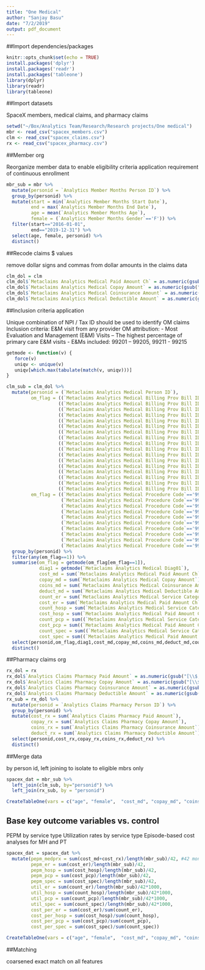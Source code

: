```yaml
---
title: "One Medical"
author: "Sanjay Basu"
date: "7/2/2019"
output: pdf_document
---
```


##Import dependencies/packages

```r
knitr::opts_chunk$set(echo = TRUE)
install.packages('dplyr')
install.packages('readr')
install.packages('tableone')
library(dplyr)
library(readr)
library(tableone)
```

##Import datasets

SpaceX members, medical claims, and pharmacy claims

```r
setwd("~/Box/Analytics Team/Research/Research projects/One medical")
mbr <- read_csv("spacex_members.csv")
clm <- read_csv("spacex_claims.csv")
rx <- read_csv("spacex_pharmacy.csv")
```


##Member org

Reorganize member data to enable eligibility criteria application
requirement of continuous enrollment 

```r
mbr_sub = mbr %>%
  mutate(personid = `Analytics Member Months Person ID`) %>%
  group_by(personid) %>%
  mutate(start = min(`Analytics Member Months Start Date`),
         end = max(`Analytics Member Months End Date`),
         age = mean(`Analytics Member Months Age`),
         female = (`Analytics Member Months Gender`=='F')) %>%
  filter(start=="2016-01-01",
         end=="2019-12-31") %>%
  select(age, female, personid) %>%
  distinct()
```

##Recode claims $ values

remove dollar signs and commas from dollar amounts in the claims data

```r
clm_dol = clm
clm_dol$`Metaclaims Analytics Medical Paid Amount Ch` = as.numeric(gsub("[\\$,]", "", clm_dol$`Metaclaims Analytics Medical Paid Amount Ch`))
clm_dol$`Metaclaims Analytics Medical Copay Amount` = as.numeric(gsub("[\\$,]", "", clm_dol$`Metaclaims Analytics Medical Copay Amount`))
clm_dol$`Metaclaims Analytics Medical Coinsurance Amount` = as.numeric(gsub("[\\$,]", "", clm_dol$`Metaclaims Analytics Medical Coinsurance Amount`))
clm_dol$`Metaclaims Analytics Medical Deductible Amount` = as.numeric(gsub("[\\$,]", "", clm_dol$`Metaclaims Analytics Medical Deductible Amount`))
```

##Inclusion criteria application

Unique combination of NPI / Tax ID should be used to identify OM claims 
Inclusion criteria: E&M visit from any provider 
OM attribution:
- Most Evaluation and Management (E&M) Visits – The highest percentage of primary care E&M visits
- E&Ms included: 99201 – 99205, 99211 - 99215
    
```r
getmode <- function(v) {
   force(v)
   uniqv <- unique(v)
   uniqv[which.max(tabulate(match(v, uniqv)))]
}

clm_sub = clm_dol %>%
  mutate(personid = (`Metaclaims Analytics Medical Person ID`),
         om_flag = ((`Metaclaims Analytics Medical Billing Prov Bill ID`=="460695495")&(`Metaclaims Analytics Medical Billing Prov Npi`==1467701821))|
                   ((`Metaclaims Analytics Medical Billing Prov Bill ID`=="460741732")&(`Metaclaims Analytics Medical Billing Prov Npi`==1073862256))|
                   ((`Metaclaims Analytics Medical Billing Prov Bill ID`=="362169147")&(`Metaclaims Analytics Medical Billing Prov Npi`==1336709112))|
                   ((`Metaclaims Analytics Medical Billing Prov Bill ID`=="814542216")&(`Metaclaims Analytics Medical Billing Prov Npi`==1518438712))|
                   ((`Metaclaims Analytics Medical Billing Prov Bill ID`=="383906267")&(`Metaclaims Analytics Medical Billing Prov Npi`==1528538774))|
                   ((`Metaclaims Analytics Medical Billing Prov Bill ID`=="471708588")&(`Metaclaims Analytics Medical Billing Prov Npi`==1184014854))|
                   ((`Metaclaims Analytics Medical Billing Prov Bill ID`=="271346767")&(`Metaclaims Analytics Medical Billing Prov Npi`==1467781641))|
                   ((`Metaclaims Analytics Medical Billing Prov Bill ID`=="911942315")&(`Metaclaims Analytics Medical Billing Prov Npi`==1073553947))|
                   ((`Metaclaims Analytics Medical Billing Prov Bill ID`=="812141065")&(`Metaclaims Analytics Medical Billing Prov Npi`==1467800383))|
                   ((`Metaclaims Analytics Medical Billing Prov Bill ID`=="452282261")&(`Metaclaims Analytics Medical Billing Prov Npi`==1962798645))|
                   ((`Metaclaims Analytics Medical Billing Prov Bill ID`=="273009385")&(`Metaclaims Analytics Medical Billing Prov Npi`==1861709487))|
                   ((`Metaclaims Analytics Medical Billing Prov Bill ID`=="812980907")&(`Metaclaims Analytics Medical Billing Prov Npi`==1598214397))|
                   ((`Metaclaims Analytics Medical Billing Prov Bill ID`=="270243800")&(`Metaclaims Analytics Medical Billing Prov Npi`==1144457151))|
                   ((`Metaclaims Analytics Medical Billing Prov Bill ID`=="020619758")&(`Metaclaims Analytics Medical Billing Prov Npi`==1497786883))|
                   ((`Metaclaims Analytics Medical Billing Prov Bill ID`=="461773122")&(`Metaclaims Analytics Medical Billing Prov Npi`==1508103169))|
                   ((`Metaclaims Analytics Medical Billing Prov Bill ID`=="800925565")&(`Metaclaims Analytics Medical Billing Prov Npi`==1417382102))|
                   ((`Metaclaims Analytics Medical Billing Prov Bill ID`=="800925565")&(`Metaclaims Analytics Medical Billing Prov Npi`==1922470392)),
         em_flag = ((`Metaclaims Analytics Medical Procedure Code`=='99201')|
                    (`Metaclaims Analytics Medical Procedure Code`=='99202')|
                    (`Metaclaims Analytics Medical Procedure Code`=='99203')|
                    (`Metaclaims Analytics Medical Procedure Code`=='99204')|
                    (`Metaclaims Analytics Medical Procedure Code`=='99205')|
                    (`Metaclaims Analytics Medical Procedure Code`=='99211')|
                    (`Metaclaims Analytics Medical Procedure Code`=='99212')|
                    (`Metaclaims Analytics Medical Procedure Code`=='99213')|
                    (`Metaclaims Analytics Medical Procedure Code`=='99214')|
                    (`Metaclaims Analytics Medical Procedure Code`=='99215'))) %>%
  group_by(personid) %>%
  filter(any(em_flag==1)) %>%
  summarise(om_flag = getmode(om_flag[em_flag==1]),
            diag1 = getmode(`Metaclaims Analytics Medical Diag01`),
            cost_md = sum(`Metaclaims Analytics Medical Paid Amount Ch`),
            copay_md = sum(`Metaclaims Analytics Medical Copay Amount`),
            coins_md = sum(`Metaclaims Analytics Medical Coinsurance Amount`),
            deduct_md = sum(`Metaclaims Analytics Medical Deductible Amount`),
            count_er = sum(`Metaclaims Analytics Medical Service Category Detail Ch`=="Emergency Room"),
            cost_er = sum(`Metaclaims Analytics Medical Paid Amount Ch`[`Metaclaims Analytics Medical Service Category Detail Ch`=="Emergency Room"]),
            count_hosp = sum(`Metaclaims Analytics Medical Service Category Detail Ch`=="Inpatient Visits"),
            cost_hosp = sum(`Metaclaims Analytics Medical Paid Amount Ch`[`Metaclaims Analytics Medical Service Category Detail Ch`=="Inpatient Visits"]),
            count_pcp = sum((`Metaclaims Analytics Medical Service Category Detail Ch`=="Office Visits - PCP")|(`Metaclaims Analytics Medical Service Category Detail Ch`=="Preventive Visits - PCP")),
            cost_pcp = sum((`Metaclaims Analytics Medical Paid Amount Ch`[`Metaclaims Analytics Medical Service Category Detail Ch`=="Office Visits - PCP"|`Metaclaims Analytics Medical Service Category Detail Ch`=="Preventive Visits - PCP"])),
            count_spec = sum((`Metaclaims Analytics Medical Service Category Detail Ch`=="Office Visits - Specialist")|(`Metaclaims Analytics Medical Service Category Detail Ch`=="Preventive Visits - Specialist")),
            cost_spec = sum((`Metaclaims Analytics Medical Paid Amount Ch`[`Metaclaims Analytics Medical Service Category Detail Ch`=="Office Visits - Specialist"|`Metaclaims Analytics Medical Service Category Detail Ch`=="Preventive Visits - Specialist"]))) %>%
  select(personid,om_flag,diag1,cost_md,copay_md,coins_md,deduct_md,count_er,cost_er,count_hosp,cost_hosp,count_pcp,cost_pcp,count_spec,cost_spec) %>%
  distinct()
```

##Pharmacy claims org

```r
rx_dol = rx
rx_dol$`Analytics Claims Pharmacy Paid Amount` = as.numeric(gsub("[\\$,]", "", rx_dol$`Analytics Claims Pharmacy Paid Amount`))
rx_dol$`Analytics Claims Pharmacy Copay Amount` = as.numeric(gsub("[\\$,]", "", rx_dol$`Analytics Claims Pharmacy Copay Amount`))
rx_dol$`Analytics Claims Pharmacy Coinsurance Amount` = as.numeric(gsub("[\\$,]", "", rx_dol$`Analytics Claims Pharmacy Coinsurance Amount`))
rx_dol$`Analytics Claims Pharmacy Deductible Amount` = as.numeric(gsub("[\\$,]", "", rx_dol$`Analytics Claims Pharmacy Deductible Amount`))
rx_sub = rx_dol %>%
  mutate(personid = `Analytics Claims Pharmacy Person ID`) %>%
  group_by(personid) %>%
  mutate(cost_rx = sum(`Analytics Claims Pharmacy Paid Amount`),
         copay_rx = sum(`Analytics Claims Pharmacy Copay Amount`),
         coins_rx = sum(`Analytics Claims Pharmacy Coinsurance Amount`),
         deduct_rx = sum(`Analytics Claims Pharmacy Deductible Amount`)) %>%
  select(personid,cost_rx,copay_rx,coins_rx,deduct_rx) %>%
  distinct()
```

##Merge data

by person id, left joining to isolate to eligible mbrs only

```r
spacex_dat = mbr_sub %>%
  left_join(clm_sub, by="personid") %>%
  left_join(rx_sub, by = "personid")

CreateTableOne(vars = c("age", "female",  "cost_md", "copay_md", "coins_md", "deduct_md","count_er","cost_er","count_hosp","cost_hosp","count_pcp","cost_pcp","count_spec","cost_spec", "cost_rx", "copay_rx", "coins_rx", "deduct_rx"), strata = "om_flag" , data = spacex_dat, factorVars = c("female", "om_flag", "diag1"))
```

## Base key outcome variables vs. control
PEPM by service type 
Utilization rates by service type
Episode-based cost analyses for MH and PT

```r
spacex_dat = spacex_dat %>%
  mutate(pepm_medprx = sum(cost_md+cost_rx)/length(mbr_sub)/42, #42 months in current claims set
         pepm_er = sum(cost_er)/length(mbr_sub)/42,
         pepm_hosp = sum(cost_hosp)/length(mbr_sub)/42,
         pepm_pcp = sum(cost_pcp)/length(mbr_sub)/42,
         pepm_spec = sum(cost_spec)/length(mbr_sub)/42,
         util_er = sum(count_er)/length(mbr_sub)/42*1000,
         util_hosp = sum(count_hosp)/length(mbr_sub)/42*1000,
         util_pcp = sum(count_pcp)/length(mbr_sub)/42*1000,
         util_spec = sum(count_spec)/length(mbr_sub)/42*1000,
         cost_per_er = sum(cost_er)/sum(count_er),
         cost_per_hosp = sum(cost_hosp)/sum(count_hosp),
         cost_per_pcp = sum(cost_pcp)/sum(count_pcp),
         cost_per_spec = sum(cost_spec)/sum(count_spec))

CreateTableOne(vars = c("age", "female",  "cost_md", "copay_md", "coins_md", "deduct_md","count_er","cost_er","cost_hosp","count_pcp","count_spec","cost_spec", "cost_rx", "copay_rx", "coins_rx", "deduct_rx", "pepm_medprx", "pepm_er", "pepm_hosp", "pepm_pcp", "pepm_spec", "util_er", "util_hosp", "util_pcp", "util_spec", "cost_per_er", "cost_per_hosp", "cost_per_pcp", "cost_per_spec"), strata = "om_flag" , data = spacex_dat, factorVars = c("female", "om_flag", "diag1"))

```


##Matching

coarsened exact match on all features

```r

```
